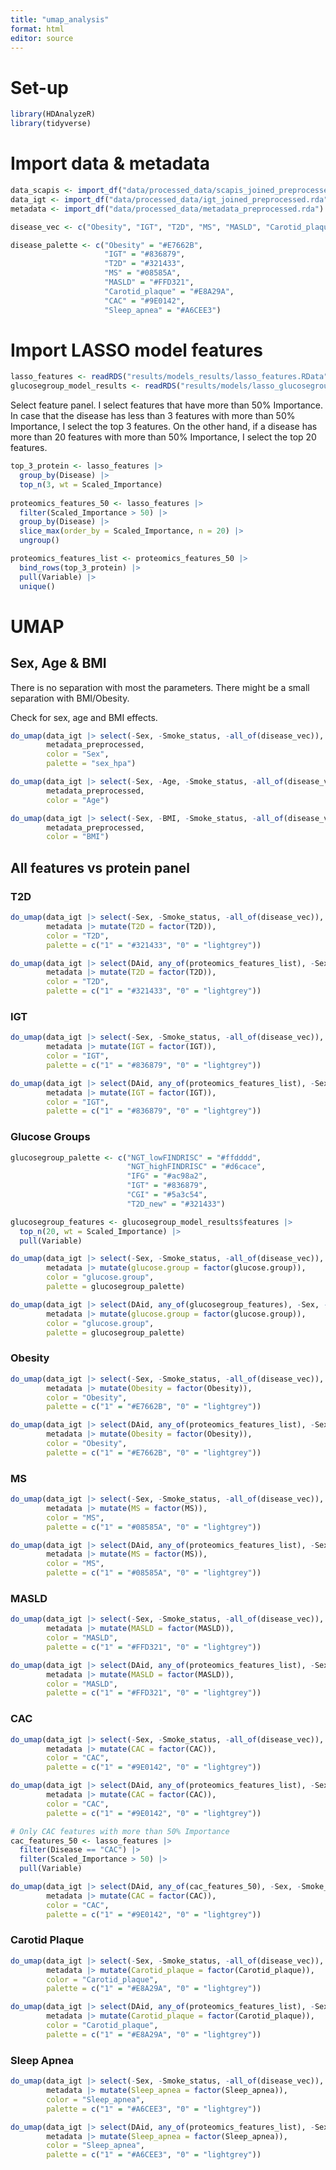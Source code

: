 ```yaml
---
title: "umap_analysis"
format: html
editor: source
---
```


# Set-up

```r
library(HDAnalyzeR)
library(tidyverse)
```

# Import data & metadata

```r
data_scapis <- import_df("data/processed_data/scapis_joined_preprocessed.rda")
data_igt <- import_df("data/processed_data/igt_joined_preprocessed.rda")
metadata <- import_df("data/processed_data/metadata_preprocessed.rda")
```

```r
disease_vec <- c("Obesity", "IGT", "T2D", "MS", "MASLD", "Carotid_plaque", "CAC", "Sleep_apnea")
```

```r
disease_palette <- c("Obesity" = "#E7662B", 
                     "IGT" = "#836879", 
                     "T2D" = "#321433",
                     "MS" = "#08585A", 
                     "MASLD" = "#FFD321", 
                     "Carotid_plaque" = "#E8A29A", 
                     "CAC" = "#9E0142", 
                     "Sleep_apnea" = "#A6CEE3")
```

# Import LASSO model features

```r
lasso_features <- readRDS("results/models_results/lasso_features.RData")
glucosegroup_model_results <- readRDS("results/models/lasso_glucosegroups_multiclass.RData")
```

Select feature panel. I select features that have more than 50% Importance. In case that the disease has less than 3 features with more than 50% Importance, I select the top 3 features. On the other hand, if a disease has more than 20 features with more than 50% Importance, I select the top 20 features.

```r
top_3_protein <- lasso_features |> 
  group_by(Disease) |> 
  top_n(3, wt = Scaled_Importance)
  
proteomics_features_50 <- lasso_features |> 
  filter(Scaled_Importance > 50) |> 
  group_by(Disease) |>
  slice_max(order_by = Scaled_Importance, n = 20) |> 
  ungroup()

proteomics_features_list <- proteomics_features_50 |> 
  bind_rows(top_3_protein) |>
  pull(Variable) |> 
  unique()
```

# UMAP

## Sex, Age & BMI

There is no separation with most the parameters. There might be a small separation with BMI/Obesity.

Check for sex, age and BMI effects.

```r
do_umap(data_igt |> select(-Sex, -Smoke_status, -all_of(disease_vec)),
        metadata_preprocessed,
        color = "Sex",
        palette = "sex_hpa")

do_umap(data_igt |> select(-Sex, -Age, -Smoke_status, -all_of(disease_vec)),
        metadata_preprocessed,
        color = "Age")

do_umap(data_igt |> select(-Sex, -BMI, -Smoke_status, -all_of(disease_vec)),
        metadata_preprocessed,
        color = "BMI")
```

## All features vs protein panel

### T2D

```r
do_umap(data_igt |> select(-Sex, -Smoke_status, -all_of(disease_vec)),
        metadata |> mutate(T2D = factor(T2D)),
        color = "T2D",
        palette = c("1" = "#321433", "0" = "lightgrey"))

do_umap(data_igt |> select(DAid, any_of(proteomics_features_list), -Sex, -Smoke_status),
        metadata |> mutate(T2D = factor(T2D)),
        color = "T2D",
        palette = c("1" = "#321433", "0" = "lightgrey"))
```

### IGT

```r
do_umap(data_igt |> select(-Sex, -Smoke_status, -all_of(disease_vec)),
        metadata |> mutate(IGT = factor(IGT)),
        color = "IGT",
        palette = c("1" = "#836879", "0" = "lightgrey"))

do_umap(data_igt |> select(DAid, any_of(proteomics_features_list), -Sex, -Smoke_status),
        metadata |> mutate(IGT = factor(IGT)),
        color = "IGT",
        palette = c("1" = "#836879", "0" = "lightgrey"))
```

### Glucose Groups

```r
glucosegroup_palette <- c("NGT_lowFINDRISC" = "#ffdddd",
                          "NGT_highFINDRISC" = "#d6cace",
                          "IFG" = "#ac98a2",
                          "IGT" = "#836879", 
                          "CGI" = "#5a3c54",
                          "T2D_new" = "#321433")

glucosegroup_features <- glucosegroup_model_results$features |> 
  top_n(20, wt = Scaled_Importance) |> 
  pull(Variable)

do_umap(data_igt |> select(-Sex, -Smoke_status, -all_of(disease_vec)),
        metadata |> mutate(glucose.group = factor(glucose.group)),
        color = "glucose.group",
        palette = glucosegroup_palette)

do_umap(data_igt |> select(DAid, any_of(glucosegroup_features), -Sex, -Smoke_status),
        metadata |> mutate(glucose.group = factor(glucose.group)),
        color = "glucose.group",
        palette = glucosegroup_palette)
```

### Obesity

```r
do_umap(data_igt |> select(-Sex, -Smoke_status, -all_of(disease_vec)),
        metadata |> mutate(Obesity = factor(Obesity)),
        color = "Obesity",
        palette = c("1" = "#E7662B", "0" = "lightgrey"))

do_umap(data_igt |> select(DAid, any_of(proteomics_features_list), -Sex, -Smoke_status),
        metadata |> mutate(Obesity = factor(Obesity)),
        color = "Obesity",
        palette = c("1" = "#E7662B", "0" = "lightgrey"))
```

### MS

```r
do_umap(data_igt |> select(-Sex, -Smoke_status, -all_of(disease_vec)),
        metadata |> mutate(MS = factor(MS)),
        color = "MS",
        palette = c("1" = "#08585A", "0" = "lightgrey"))

do_umap(data_igt |> select(DAid, any_of(proteomics_features_list), -Sex, -Smoke_status),
        metadata |> mutate(MS = factor(MS)),
        color = "MS",
        palette = c("1" = "#08585A", "0" = "lightgrey"))
```

### MASLD

```r
do_umap(data_igt |> select(-Sex, -Smoke_status, -all_of(disease_vec)),
        metadata |> mutate(MASLD = factor(MASLD)),
        color = "MASLD",
        palette = c("1" = "#FFD321", "0" = "lightgrey"))

do_umap(data_igt |> select(DAid, any_of(proteomics_features_list), -Sex, -Smoke_status),
        metadata |> mutate(MASLD = factor(MASLD)),
        color = "MASLD",
        palette = c("1" = "#FFD321", "0" = "lightgrey"))
```

### CAC

```r
do_umap(data_igt |> select(-Sex, -Smoke_status, -all_of(disease_vec)),
        metadata |> mutate(CAC = factor(CAC)),
        color = "CAC",
        palette = c("1" = "#9E0142", "0" = "lightgrey"))

do_umap(data_igt |> select(DAid, any_of(proteomics_features_list), -Sex, -Smoke_status),
        metadata |> mutate(CAC = factor(CAC)),
        color = "CAC",
        palette = c("1" = "#9E0142", "0" = "lightgrey"))

# Only CAC features with more than 50% Importance
cac_features_50 <- lasso_features |> 
  filter(Disease == "CAC") |> 
  filter(Scaled_Importance > 50) |> 
  pull(Variable)

do_umap(data_igt |> select(DAid, any_of(cac_features_50), -Sex, -Smoke_status),
        metadata |> mutate(CAC = factor(CAC)),
        color = "CAC",
        palette = c("1" = "#9E0142", "0" = "lightgrey"))
```

### Carotid Plaque

```r
do_umap(data_igt |> select(-Sex, -Smoke_status, -all_of(disease_vec)),
        metadata |> mutate(Carotid_plaque = factor(Carotid_plaque)),
        color = "Carotid_plaque",
        palette = c("1" = "#E8A29A", "0" = "lightgrey"))

do_umap(data_igt |> select(DAid, any_of(proteomics_features_list), -Sex, -Smoke_status),
        metadata |> mutate(Carotid_plaque = factor(Carotid_plaque)),
        color = "Carotid_plaque",
        palette = c("1" = "#E8A29A", "0" = "lightgrey"))
```

### Sleep Apnea

```r
do_umap(data_igt |> select(-Sex, -Smoke_status, -all_of(disease_vec)),
        metadata |> mutate(Sleep_apnea = factor(Sleep_apnea)),
        color = "Sleep_apnea",
        palette = c("1" = "#A6CEE3", "0" = "lightgrey"))

do_umap(data_igt |> select(DAid, any_of(proteomics_features_list), -Sex, -Smoke_status),
        metadata |> mutate(Sleep_apnea = factor(Sleep_apnea)),
        color = "Sleep_apnea",
        palette = c("1" = "#A6CEE3", "0" = "lightgrey"))
```
